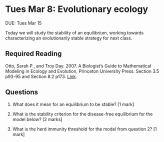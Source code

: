 # Tues Mar 8: Evolutionary ecology 

DUE: Tues Mar 15

Today we will study the stability of an equilibrium, working towards characterizing an evolutionarily stable strategy for next class.

## Required Reading
Otto, Sarah P., and Troy Day. 2007. A Biologist's Guide to Mathematical Modeling in Ecology and Evolution, Princeton University Press. Section 3.5 p93-95 and Section 8.2 p173.  [Link](https://ebookcentral-proquest-com.qe2a-proxy.mun.ca/lib/MUN/detail.action?docID=768551).


## Questions
1. What does it mean for an equilibrium to be stable? [1 mark]

2. What is the stability criterion for the disease-free equilibrium for the model below? [2 marks]

\begin{equation}
\frac{dS}{dt} = \theta - d S(t) - (1-p)\beta S(t)I(t) - pz\beta S(t)I(t)\\
\frac{dI}{dt} = (1-p)\beta S(t)I(t) + pz\beta S(t)I(t)-\delta I(t) - \gamma I(t)
\end{equation}

3. What is the herd immunity threshold for the model from question 2? [1 mark]
